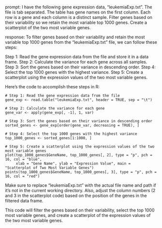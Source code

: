 prompt:
I have the following gene expression data, "leukemiaExp.txt". The file is tab separated. The table has gene names on the first column. Each row is a gene and each column is a distinct sample. Filter genes based on their variability so we retain the most variable top 1000 genes. Create a scatterplot of the two most variable genes.

response:
To filter genes based on their variability and retain the most variable top 1000 genes from the "leukemiaExp.txt" file, we can follow these steps:

Step 1: Read the gene expression data from the file and store it in a data frame.
Step 2: Calculate the variance for each gene across all samples.
Step 3: Sort the genes based on their variance in descending order.
Step 4: Select the top 1000 genes with the highest variance.
Step 5: Create a scatterplot using the expression values of the two most variable genes.

Here's the code to accomplish these steps in R:

```
# Step 1: Read the gene expression data from the file
gene_exp <- read.table("leukemiaExp.txt", header = TRUE, sep = "\t")

# Step 2: Calculate the variance for each gene
gene_var <- apply(gene_exp[, -1], 1, var)

# Step 3: Sort the genes based on their variance in descending order
sorted_genes <- gene_exp[order(gene_var, decreasing = TRUE), ]

# Step 4: Select the top 1000 genes with the highest variance
top_1000_genes <- sorted_genes[1:1000, ]

# Step 5: Create a scatterplot using the expression values of the two most variable genes
plot(top_1000_genes$GeneName, top_1000_genes[, 2], type = "p", pch = 16, col = "blue",
     xlab = "Gene Name", ylab = "Expression Value", main = "Scatterplot of Two Most Variable Genes")
points(top_1000_genes$GeneName, top_1000_genes[, 3], type = "p", pch = 16, col = "red")
```

Make sure to replace "leukemiaExp.txt" with the actual file name and path if it's not in the current working directory. Also, adjust the column numbers (2 and 3 in the scatterplot code) based on the position of the genes in the filtered data frame.

This code will filter the genes based on their variability, select the top 1000 most variable genes, and create a scatterplot of the expression values of the two most variable genes.
